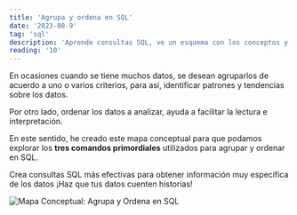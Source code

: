```yaml
---
title: 'Agrupa y ordena en SQL'
date: '2023-08-9'
tag: 'sql'
description: 'Aprende consultas SQL, ve un esquema con los conceptos y comandos básicos.'
reading: '10'
---
```


En ocasiones cuando se tiene muchos datos, se desean agruparlos de acuerdo a uno o varios criterios, para así, identificar patrones y tendencias sobre los datos.

Por otro lado, ordenar los datos a analizar, ayuda a facilitar la lectura e interpretación.

En este sentido, he creado este mapa conceptual para que podamos explorar los **tres comandos primordiales** utilizados para agrupar y ordenar en SQL.

Crea consultas SQL más efectivas para obtener información muy específica de los datos ¡Haz que tus datos cuenten historias!

![Mapa Conceptual: Agrupa y Ordena en SQL](https://tizanasoft.com/static/04_AGRUPA_Y_ORDENA_EN_SQL.png)